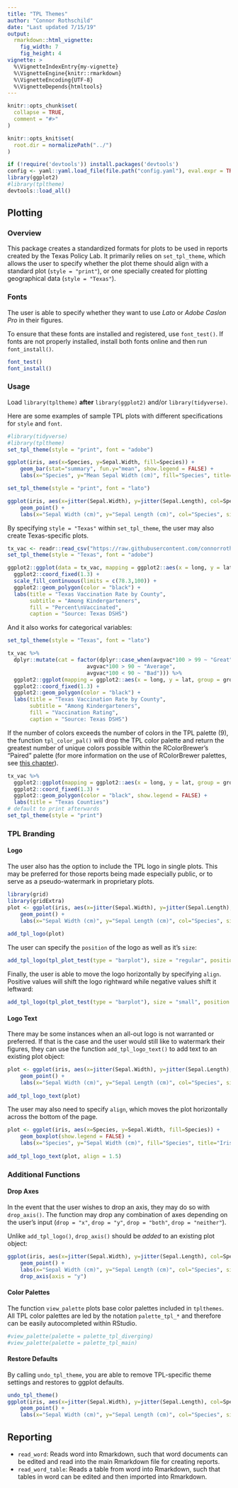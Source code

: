 ```yaml
---
title: "TPL Themes"
author: "Connor Rothschild"
date: "Last updated 7/15/19"
output: 
  rmarkdown::html_vignette:
    fig_width: 7
    fig_height: 4
vignette: >
  %\VignetteIndexEntry{my-vignette}
  %\VignetteEngine{knitr::rmarkdown}
  %\VignetteEncoding{UTF-8}
  %\VignetteDepends{htmltools}
---
```


```r
knitr::opts_chunk$set(
  collapse = TRUE,
  comment = "#>"
)

knitr::opts_knit$set(
  root.dir = normalizePath("../")
)
```

```r
if (!require('devtools')) install.packages('devtools')
config <- yaml::yaml.load_file(file.path("config.yaml"), eval.expr = TRUE)
library(ggplot2)
#library(tpltheme)
devtools::load_all()
```

## Plotting

### Overview

This package creates a standardized formats for plots to be used in reports created by the Texas Policy Lab. It primarily relies on `set_tpl_theme`, which allows the user to specify whether the plot theme should align with a standard plot (`style = "print"`), or one specially created for plotting geographical data (`style = "Texas"`).

### Fonts

The user is able to specify whether they want to use *Lato* or *Adobe Caslon Pro* in their figures.

To ensure that these fonts are installed and registered, use `font_test()`. If fonts are not properly installed, install both fonts online and then run `font_install()`.

```r
font_test()
font_install()
```

### Usage

Load `library(tpltheme)` **after** `library(ggplot2)` and/or `library(tidyverse)`.

Here are some examples of sample TPL plots with different specifications for `style` and `font`.

```r
#library(tidyverse)
#library(tpltheme)
set_tpl_theme(style = "print", font = "adobe")

ggplot(iris, aes(x=Species, y=Sepal.Width, fill=Species)) +
    geom_bar(stat="summary", fun.y="mean", show.legend = FALSE) +
    labs(x="Species", y="Mean Sepal Width (cm)", fill="Species", title="Iris Dataset")
```
```r
set_tpl_theme(style = "print", font = "lato")

ggplot(iris, aes(x=jitter(Sepal.Width), y=jitter(Sepal.Length), col=Species, size = Petal.Length)) +
    geom_point() +
    labs(x="Sepal Width (cm)", y="Sepal Length (cm)", col="Species", size = "Petal Length", title="Iris Dataset")
```

By specifying `style = "Texas"` within `set_tpl_theme`, the user may also create Texas-specific plots.

```r
tx_vac <- readr::read_csv("https://raw.githubusercontent.com/connorrothschild/tpltheme/master/data/tx_vac_example.csv")
set_tpl_theme(style = "Texas", font = "adobe")

ggplot2::ggplot(data = tx_vac, mapping = ggplot2::aes(x = long, y = lat, group = group, fill = avgvac*100)) +
  ggplot2::coord_fixed(1.3) +
  scale_fill_continuous(limits = c(78.3,100)) +
  ggplot2::geom_polygon(color = "black") +
  labs(title = "Texas Vaccination Rate by County",
       subtitle = "Among Kindergarteners",
       fill = "Percent\nVaccinated",
       caption = "Source: Texas DSHS")
```

And it also works for categorical variables:

```r
set_tpl_theme(style = "Texas", font = "lato")

tx_vac %>% 
  dplyr::mutate(cat = factor(dplyr::case_when(avgvac*100 > 99 ~ "Great",
                         avgvac*100 > 90 ~ "Average",
                         avgvac*100 < 90 ~ "Bad"))) %>% 
  ggplot2::ggplot(mapping = ggplot2::aes(x = long, y = lat, group = group, fill = cat)) +
  ggplot2::coord_fixed(1.3) +
  ggplot2::geom_polygon(color = "black") +
  labs(title = "Texas Vaccination Rate by County",
       subtitle = "Among Kindergarteners",
       fill = "Vaccination Rating",
       caption = "Source: Texas DSHS")
```

If the number of colors exceeds the number of colors in the TPL palette (9), the function `tpl_color_pal()` will drop the TPL color palette and return the greatest number of unique colors possible within the RColorBrewer's "Paired" palette (for more information on the use of RColorBrewer palettes, see [this chapter](https://bookdown.org/rdpeng/exdata/plotting-and-color-in-r.html#using-the-rcolorbrewer-palettes)).

```r
tx_vac %>% 
  ggplot2::ggplot(mapping = ggplot2::aes(x = long, y = lat, group = group, fill = subregion)) +
  ggplot2::coord_fixed(1.3) +
  ggplot2::geom_polygon(color = "black", show.legend = FALSE) +
  labs(title = "Texas Counties")
# default to print afterwards
set_tpl_theme(style = "print")
```

### TPL Branding

#### Logo

The user also has the option to include the TPL logo in single plots. This may be preferred for those reports being made especially public, or to serve as a pseudo-watermark in proprietary plots.

``` r
library(grid)
library(gridExtra)
plot <- ggplot(iris, aes(x=jitter(Sepal.Width), y=jitter(Sepal.Length), col=Species, size = Petal.Length)) +
    geom_point() +
    labs(x="Sepal Width (cm)", y="Sepal Length (cm)", col="Species", size = "Petal Length", title="Iris Dataset")
 
add_tpl_logo(plot)
```

The user can specify the `position` of the logo as well as it's `size`:

```r
add_tpl_logo(tpl_plot_test(type = "barplot"), size = "regular", position = "bottomright")
```

Finally, the user is able to move the logo horizontally by specifying `align`. Positive values will shift the logo rightward while negative values shift it leftward:

```r
add_tpl_logo(tpl_plot_test(type = "barplot"), size = "small", position = "bottomright", align = -2)
```

#### Logo Text

There may be some instances when an all-out logo is not warranted or preferred. If that is the case and the user would still like to watermark their figures, they can use the function `add_tpl_logo_text()` to add text to an existing plot object:

```r
plot <- ggplot(iris, aes(x=jitter(Sepal.Width), y=jitter(Sepal.Length), col=Species, size = Petal.Length)) +
    geom_point() +
    labs(x="Sepal Width (cm)", y="Sepal Length (cm)", col="Species", size = "Petal Length", title="Iris Dataset")
    
add_tpl_logo_text(plot)
```

The user may also need to specify `align`, which moves the plot horizontally across the bottom of the page.

```r
plot <- ggplot(iris, aes(x=Species, y=Sepal.Width, fill=Species)) +
    geom_boxplot(show.legend = FALSE) +
    labs(x="Species", y="Sepal Width (cm)", fill="Species", title="Iris Dataset", subtitle ="When specifying align = 1.5")
    
add_tpl_logo_text(plot, align = 1.5)    
```

### Additional Functions

#### Drop Axes

In the event that the user wishes to drop an axis, they may do so with `drop_axis()`. The function may drop any combination of axes depending on the user's input (`drop = "x"`, `drop = "y"`, `drop = "both"`, `drop = "neither"`).

Unlike `add_tpl_logo()`, `drop_axis()` should be *added* to an existing plot object:

```r
ggplot(iris, aes(x=jitter(Sepal.Width), y=jitter(Sepal.Length), col=Species, size = Petal.Length)) +
    geom_point() +
    labs(x="Sepal Width (cm)", y="Sepal Length (cm)", col="Species", size = "Petal Length", title="Iris Dataset") +
    drop_axis(axis = "y")
```

#### Color Palettes

The function `view_palette` plots base color palettes included in `tplthemes`. All TPL color palettes are led by the notation
`palette_tpl_*` and therefore can be easily autocompleted within RStudio.

```r
#view_palette(palette = palette_tpl_diverging)
#view_palette(palette = palette_tpl_main)
```

#### Restore Defaults

By calling `undo_tpl_theme`, you are able to remove TPL-specific theme settings and restores to ggplot defaults.

```r
undo_tpl_theme()
ggplot(iris, aes(x=jitter(Sepal.Width), y=jitter(Sepal.Length), col=Species, size = Petal.Length)) +
    geom_point() +
    labs(x="Sepal Width (cm)", y="Sepal Length (cm)", col="Species", size = "Petal Length", title="Iris Dataset")
```

## Reporting

* `read_word`: Reads word into Rmarkdown, such that word documents can be edited and read into the main Rmarkdown file for creating reports. 
* `read_word_table`: Reads a table from word into Rmarkdown, such that tables in word can be edited and then imported into Rmarkdown.
